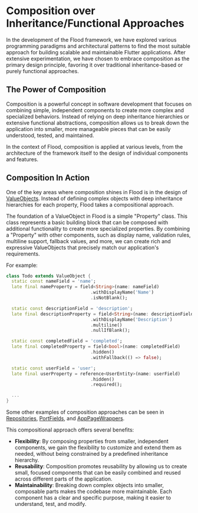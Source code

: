 # Composition over Inheritance/Functional Approaches

In the development of the Flood framework, we have explored various programming paradigms and architectural patterns to find the most suitable approach for building scalable and maintainable Flutter applications. After extensive experimentation, we have chosen to embrace composition as the primary design principle, favoring it over traditional inheritance-based or purely functional approaches.

## The Power of Composition

Composition is a powerful concept in software development that focuses on combining simple, independent components to create more complex and specialized behaviors. Instead of relying on deep inheritance hierarchies or extensive functional abstractions, composition allows us to break down the application into smaller, more manageable pieces that can be easily understood, tested, and maintained.

In the context of Flood, composition is applied at various levels, from the architecture of the framework itself to the design of individual components and features.

## Composition In Action

One of the key areas where composition shines in Flood is in the design of [ValueObjects](/drop#valueobjects). Instead of defining complex objects with deep inheritance hierarchies for each property, Flood takes a compositional approach.

The foundation of a ValueObject in Flood is a simple "Property" class. This class represents a basic building block that can be composed with additional functionality to create more specialized properties. By combining a "Property" with other components, such as display name, validation rules, multiline support, fallback values, and more, we can create rich and expressive ValueObjects that precisely match our application's requirements.

For example:

```dart
class Todo extends ValueObject {
  static const nameField = 'name';
  late final nameProperty = field<String>(name: nameField)
                                .withDisplayName('Name')
                                .isNotBlank();

  static const descriptionField = 'description';
  late final descriptionProperty = field<String>(name: descriptionField)
                                .withDisplayName('Description')
                                .multiline()
                                .nullIfBlank();

  static const completedField = 'completed';
  late final completedProperty = field<bool>(name: completedField)
                                .hidden()
                                .withFallback(() => false);

  static const userField = 'user';
  late final userProperty = reference<UserEntity>(name: userField)
                                .hidden()
                                .required();

  ...
}
```

Some other examples of composition approaches can be seen in [Repositories](/drop#repositories), [PortFields](/port#fields), and [AppPageWrappers](/pond/app/app-pages#app-page-wrapper).

This compositional approach offers several benefits:

-   **Flexibility**: By composing properties from smaller, independent components, we gain the flexibility to customize and extend them as needed, without being constrained by a predefined inheritance hierarchy.
-   **Reusability**: Composition promotes reusability by allowing us to create small, focused components that can be easily combined and reused across different parts of the application.
-   **Maintainability**: Breaking down complex objects into smaller, composable parts makes the codebase more maintainable. Each component has a clear and specific purpose, making it easier to understand, test, and modify.
